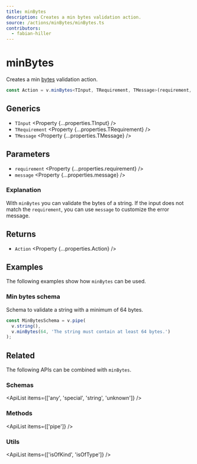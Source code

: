 ```yaml
---
title: minBytes
description: Creates a min bytes validation action.
source: /actions/minBytes/minBytes.ts
contributors:
  - fabian-hiller
---
```



# minBytes

Creates a min [bytes](https://en.wikipedia.org/wiki/Byte) validation action.

```ts
const Action = v.minBytes<TInput, TRequirement, TMessage>(requirement, message);
```

## Generics

- `TInput` <Property {...properties.TInput} />
- `TRequirement` <Property {...properties.TRequirement} />
- `TMessage` <Property {...properties.TMessage} />

## Parameters

- `requirement` <Property {...properties.requirement} />
- `message` <Property {...properties.message} />

### Explanation

With `minBytes` you can validate the bytes of a string. If the input does not match the `requirement`, you can use `message` to customize the error message.

## Returns

- `Action` <Property {...properties.Action} />

## Examples

The following examples show how `minBytes` can be used.

### Min bytes schema

Schema to validate a string with a minimum of 64 bytes.

```ts
const MinBytesSchema = v.pipe(
  v.string(),
  v.minBytes(64, 'The string must contain at least 64 bytes.')
);
```

## Related

The following APIs can be combined with `minBytes`.

### Schemas

<ApiList items={['any', 'special', 'string', 'unknown']} />

### Methods

<ApiList items={['pipe']} />

### Utils

<ApiList items={['isOfKind', 'isOfType']} />

